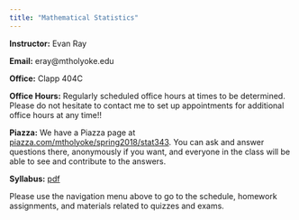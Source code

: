 ```yaml
---
title: "Mathematical Statistics"
---
```


**Instructor:** Evan Ray

**Email:** eray@mtholyoke.edu

**Office:** Clapp 404C

**Office Hours:** Regularly scheduled office hours at times to be determined. Please do not hesitate to contact me to set up appointments for additional office hours at any time!!

**Piazza:** We have a Piazza page at [piazza.com/mtholyoke/spring2018/stat343](piazza.com/mtholyoke/spring2018/stat343).  You can ask and answer questions there, anonymously if you want, and everyone in the class will be able to see and contribute to the answers.

**Syllabus:** [pdf](syllabus/syllabus_stat_343.pdf)

Please use the navigation menu above to go to the schedule, homework assignments, and materials related to quizzes and exams.
